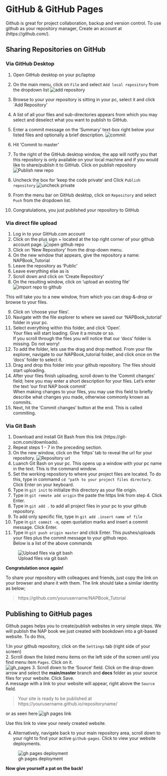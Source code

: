 # GitHub & GitHub Pages
Github is great for project collaboration, backup and version control.
To use github as your repository manager, Create an account at (https://github.com/). 

## Sharing Repositories on GitHub
### Via GitHub Desktop
1. Open GitHub desktop on your pc/laptop  
2. On the main menu, click on `File` and select `Add local repository` from the dropdown list
![add repository](tutorial_screenshots/gh_desktop_add_repo.png)  
3. Browse to your your repository is sitting in your pc, select it and click `Add Repository'
4. A list of all your files and sub-directories appears from which you may select and deselect what you want to publish to GitHub.
5. Enter a commit message on the 'Summary' text-box right below your listed files and optionally a brief description.
![commit](tutorial_screenshots/gh_desktop_commit.png)

6. Hit 'Commit to master'
7. To the right of the GitHub desktop window, the app will notify you that this repository is only available on your local machine and if you would like to share/publish it to GitHub. Click on publish repository 
![Publish new repo](tutorial_screenshots/gh_desktop_publish_repo.png)
8. Uncheck the box for ‘keep the code private’ and Click `Publish repository`
![uncheck private](tutorial_screenshots/gh_desktop_uncheck_private.png)
9. From the menu bar on GitHub desktop, click on `Repository` and select `Push` from the dropdown list.
10. Congratulations, you just published your repository to GitHub  

### Via direct file upload

1. Log in to your GitHub.com account 
2. Click on the plus sign + located at the top right corner of your github account page. 
![open github repo](tutorial_screenshots/gh_create_repo.png)
3. Click on 'New Repository' from the drop-down menu.  
4. On the new window that appears, give the repository a name: NAPBook_Tutorial  
5. Leave the repository as 'Public' 
6. Leave everything else as is   
7. Scroll down and click on 'Create Repository'  
8. On the resulting window, click on 'upload an existing file'   
![import repo to github](tutorial_screenshots/gh_uploadfiles.png)

This will take you to a new window, from which you can drag-&-drop or browse to your files.   

9. Click on 'choose your files'.  
10. Navigate with the file explorer to where we saved our 'NAPBook_tutorial' folder in your pc.  
11. Select everything within this folder, and click 'Open'.  
Your files will start loading. Give it a minute or so.  
If you scroll through the files you will notice that our 'docs' folder is missing. Do not worry!  
12. To add the folder, lets use the drag and drop method. From your file explorer, navigate to our NAPBook_tutorial folder, and click once on the 'docs' folder to select it.  
13. Drag and drop this folder into your github repository. The files should start uploading.       
14. After your files finish uploading, scroll down to the 'Commit changes' field; here you may enter a short description for your files. Let's enter the text 'our first NAP book commit'  
When making changes to your files, you may use this field to briefly describe what changes you made, otherwise commonly known as commits.  
6. Next, hit the 'Commit changes' button at the end. This is called commiting.  

### Via Git Bash  

1. Download and install Git Bash from this link (https://git-scm.com/downloads).  
2. Repeat steps 1 - 7 in the preceding section.  
3. On the new window, click on the 'https' tab to reveal the url for your repository. 
![Repository url](tutorial_screenshots/gh_repolink.png)
4. Luanch Git Bash on your pc. This opens up a window with your pc name in the text. This is the command window.  
5. Set the working repository to where your project files are located. To do this, type in commamd `cd "path to your project files directory`. Click Enter on your keyboard.  
6. Type in `git init` to initialize this directory as your file origin.  
7. Type in `git remote add origin` the paste the https link from step 4. Click Enter.  
8. Type in `git add .` to add all project files in your pc to your github repository.  
9. To add only specific file, type in `git add .insert name of file`  
10. Type in `git commit -m`, open quotation marks and insert a commit message. Click Enter.  
10. Type in `git push origin master` and click Enter. This pushes/uploads your files plus the commit message to your github repo.   
Below is a list of the above commands  


![Upload files via git bash](tutorial_screenshots/gh_bash_upload.png)  



__Congratulation once again!__   

To share your repository with colleagues and friends, just copy the link on your browser and share it with them. The link should take a similar identity as below;  

> https://github.com/yourusername/NAPBook_Tutorial

## Publishing to GitHub pages
Github pages helps you to create/publish websites in very simple steps.
We will publish the NAP book we just created with bookdown into a git-based website.
To do this,  

1.In your github repository, click on the `Settings` tab (right side of your screen)  
2. Scroll down the listed menu items on the left side of the screen until you find menu item `Pages`. Click on it.  
![gh_pages](tutorial_screenshots/gh_pages_setup.png)
3. Scroll down to the 'Source' field. Click on the drop-down arrow and select the __main/master__ branch and __docs__ folder as your source files for your website. Click Save.   
A message with a link to your website will appear, right above the `Source` field. 

> Your site is ready to be published at https://yourusername.github.io/repositoryname/

or as seen here ![gh pages link](tutorial_screenshots/gh_pageslink.png) 

Use this link to view your newly created website. 

4. Alternatively, navigate back to your main repository area, scroll down to your right to find your active `github-pages`. Click to view your website deployments.  

![gh pages deployment](tutorial_screenshots/gh_pages_deploy.png)  



__Now give yourself a pat on the back!__



